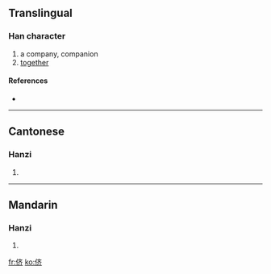 {{also|儕}}
==Translingual==

===Han character===
{{Han char|rn=9|rad=人|as=06|sn=8|four=|canj=人卜大中 (OYKL)}}

# a company, companion
# [[together]]

====References====
* {{Han ref|kx=0102.291|hdz=10152.050|uh=4FAA|ud=20394}}

----

==Cantonese==

===Hanzi===
{{yue-hanzi|jyut=|y=chaai4|tra=儕}}

# {{defn|Cantonese}}

----

==Mandarin==

===Hanzi===
{{cmn-hanzi|tra=儕|pin=[[chái]] ([[chai2]])|wg=ch'ai<sup>2</sup>}}

# {{defn|Mandarin}}

[[fr:侪]]
[[ko:侪]]